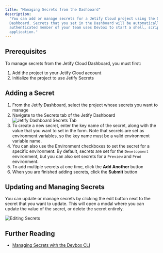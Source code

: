 ```yaml
---
title: "Managing Secrets from the Dashboard"
description:
  "You can add or manage secrets for a Jetify Cloud project using the Secrets tab of the Jetify
  Dashboard. Secrets that you set in the Dashboard will be automatically available when an
  authenticated member of your team uses Devbox to start a shell, script, or service in the
  application."
---
```


## Prerequisites[​](#prerequisites "Direct link to Prerequisites")

To manage secrets from the Jetify Cloud Dashboard, you must first:

1. Add the project to your Jetify Cloud account
2. Initialize the project to use Jetify Secrets

## Adding a Secret[​](#adding-a-secret "Direct link to Adding a Secret")

1. From the Jetify Dashboard, select the project whose secrets you want to manage
2. Navigate to the Secrets tab of the Jetify Dashboard
   ![Jetify Dashboard Secrets Tab](/images/docs/cloud/secrets/dashboard_secrets/docs/assets/images/secrets_tab-b1227831ec220ace5b4c0cb52bb2f046.png)
3. To create a new secret, enter the key name of the secret, along with the value that you want to
   set in the form. Note that secrets are set as environment variables, so the key name must be a
   valid environment variable name.
4. You can also use the Environment checkboxes to set the secret for a specific environment. By
   default, secrets are set for the `Development` environment, but you can also set secrets for a
   `Preview` and `Prod` environment.
5. To add multiple secrets at one time, click the **Add Another** button
6. When you are finished adding secrets, click the **Submit** button

## Updating and Managing Secrets[​](#updating-and-managing-secrets "Direct link to Updating and Managing Secrets")

You can update or manage secrets by clicking the edit button next to the secret that you want to
update. This will open a modal where you can update the value of the secret, or delete the secret
entirely.

![Editing Secrets](/images/docs/cloud/secrets/dashboard_secrets/docs/assets/images/edit_secrets-d57474e57dc301f1b18cea20fd0dd9c9.png)

## Further Reading[​](#further-reading "Direct link to Further Reading")

- [Managing Secrets with the Devbox CLI](/docs/cloud/secrets/secrets_cli/)
